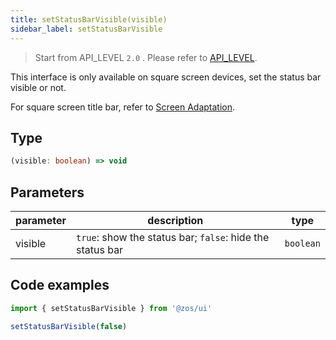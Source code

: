 ```yaml
---
title: setStatusBarVisible(visible)
sidebar_label: setStatusBarVisible
---
```


> Start from API_LEVEL `2.0` . Please refer to [API_LEVEL](../../../../guides/framework/device/compatibility.md).

This interface is only available on square screen devices, set the status bar visible or not.

For square screen title bar, refer to [Screen Adaptation](../../../../guides/best-practice/multi-screen-adaption.mdx).

## Type

```ts
(visible: boolean) => void
```

## Parameters

| parameter | description | type |
| ------- | --------------------------------------- | --------- |
| visible | `true`: show the status bar; `false`: hide the status bar | `boolean` |

## Code examples

```js
import { setStatusBarVisible } from '@zos/ui'

setStatusBarVisible(false)
```

